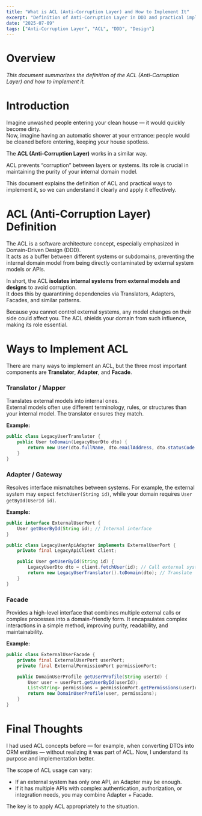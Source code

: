 ```yaml
---
title: "What is ACL (Anti-Corruption Layer) and How to Implement It"
excerpt: "Definition of Anti-Corruption Layer in DDD and practical implementation methods."
date: "2025-07-09"
tags: ["Anti-Corruption Layer", "ACL", "DDD", "Design"]
---
```


# Overview
_This document summarizes the definition of the ACL (Anti-Corruption Layer) and how to implement it._

# Introduction
Imagine unwashed people entering your clean house — it would quickly become dirty.  
Now, imagine having an automatic shower at your entrance: people would be cleaned before entering, keeping your house spotless.

The **ACL (Anti-Corruption Layer)** works in a similar way.

ACL prevents “corruption” between layers or systems. Its role is crucial in maintaining the purity of your internal domain model.

This document explains the definition of ACL and practical ways to implement it, so we can understand it clearly and apply it effectively.

# ACL (Anti-Corruption Layer) Definition
The ACL is a software architecture concept, especially emphasized in Domain-Driven Design (DDD).  
It acts as a buffer between different systems or subdomains, preventing the internal domain model from being directly contaminated by external system models or APIs.

In short, the ACL **isolates internal systems from external models and designs** to avoid corruption.  
It does this by quarantining dependencies via Translators, Adapters, Facades, and similar patterns.

Because you cannot control external systems, any model changes on their side could affect you. The ACL shields your domain from such influence, making its role essential.

# Ways to Implement ACL
There are many ways to implement an ACL, but the three most important components are **Translator**, **Adapter**, and **Facade**.

### Translator / Mapper
Translates external models into internal ones.  
External models often use different terminology, rules, or structures than your internal model. The translator ensures they match.

**Example:**
```java
public class LegacyUserTranslator {
    public User toDomain(LegacyUserDto dto) {
        return new User(dto.fullName, dto.emailAddress, dto.statusCode == 0);
    }
}
```

### Adapter / Gateway

Resolves interface mismatches between systems.
For example, the external system may expect `fetchUser(String id)`, while your domain requires `User getById(UserId id)`.

**Example:**

```java
public interface ExternalUserPort {
    User getUserById(String id); // Internal interface
}

public class LegacyUserApiAdapter implements ExternalUserPort {
    private final LegacyApiClient client;

    public User getUserById(String id) {
        LegacyUserDto dto = client.fetchUser(id); // Call external system
        return new LegacyUserTranslator().toDomain(dto); // Translate
    }
}
```

### Facade

Provides a high-level interface that combines multiple external calls or complex processes into a domain-friendly form.
It encapsulates complex interactions in a simple method, improving purity, readability, and maintainability.

**Example:**

```java
public class ExternalUserFacade {
    private final ExternalUserPort userPort;
    private final ExternalPermissionPort permissionPort;

    public DomainUserProfile getUserProfile(String userId) {
        User user = userPort.getUserById(userId);
        List<String> permissions = permissionPort.getPermissions(userId);
        return new DomainUserProfile(user, permissions);
    }
}
```

# Final Thoughts

I had used ACL concepts before — for example, when converting DTOs into ORM entities — without realizing it was part of ACL.
Now, I understand its purpose and implementation better.

The scope of ACL usage can vary:

* If an external system has only one API, an Adapter may be enough.
* If it has multiple APIs with complex authentication, authorization, or integration needs, you may combine Adapter + Facade.

The key is to apply ACL appropriately to the situation.
